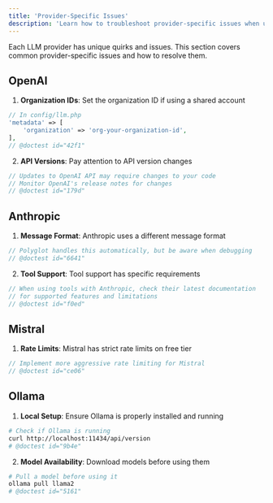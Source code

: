 ```yaml
---
title: 'Provider-Specific Issues'
description: 'Learn how to troubleshoot provider-specific issues when using Polyglot.'
---
```


Each LLM provider has unique quirks and issues. This section covers common provider-specific issues and how to resolve them.


## OpenAI

1. **Organization IDs**: Set the organization ID if using a shared account
```php
// In config/llm.php
'metadata' => [
    'organization' => 'org-your-organization-id',
],
// @doctest id="42f1"
```

2. **API Versions**: Pay attention to API version changes
```php
// Updates to OpenAI API may require changes to your code
// Monitor OpenAI's release notes for changes
// @doctest id="179d"
```

## Anthropic

1. **Message Format**: Anthropic uses a different message format
```php
// Polyglot handles this automatically, but be aware when debugging
// @doctest id="6641"
```

2. **Tool Support**: Tool support has specific requirements
```php
// When using tools with Anthropic, check their latest documentation
// for supported features and limitations
// @doctest id="f0ed"
```

## Mistral

1. **Rate Limits**: Mistral has strict rate limits on free tier
```php
// Implement more aggressive rate limiting for Mistral
// @doctest id="ce06"
```


## Ollama

1. **Local Setup**: Ensure Ollama is properly installed and running
```bash
# Check if Ollama is running
curl http://localhost:11434/api/version
# @doctest id="9b4e"
```

2. **Model Availability**: Download models before using them
```bash
# Pull a model before using it
ollama pull llama2
# @doctest id="5161"
```

